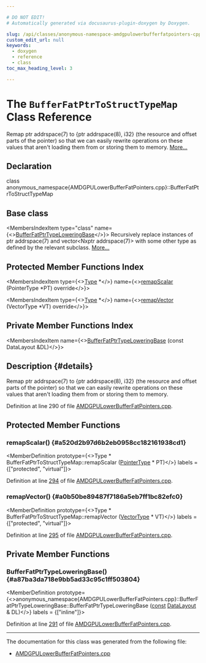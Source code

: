 ```yaml
---

# DO NOT EDIT!
# Automatically generated via docusaurus-plugin-doxygen by Doxygen.

slug: /api/classes/anonymous-namespace-amdgpulowerbufferfatpointers-cpp-/bufferfatptrtostructtypemap
custom_edit_url: null
keywords:
  - doxygen
  - reference
  - class
toc_max_heading_level: 3

---
```





# The `BufferFatPtrToStructTypeMap` Class Reference

<DoxygenPage pluginConfig={pluginConfig}>

Remap ptr addrspace(7) to &#123;ptr addrspace(8), i32&#125; (the resource and offset parts of the pointer) so that we can easily rewrite operations on these values that aren&#39;t loading them from or storing them to memory. <a href="#details">More...</a>

## Declaration

<CodeBlock>class anonymous_namespace{AMDGPULowerBufferFatPointers.cpp}::BufferFatPtrToStructTypeMap</CodeBlock>

## Base class

<MembersIndex>

<MembersIndexItem
  type="class"
  name={<><a href="/docs/api/classes/anonymous-namespace-amdgpulowerbufferfatpointers-cpp-/bufferfatptrtypeloweringbase">BufferFatPtrTypeLoweringBase</a></>}>
Recursively replace instances of ptr addrspace(7) and vector&lt;Nxptr addrspace(7)&gt; with some other type as defined by the relevant subclass. <a href="/docs/api/classes/anonymous-namespace-amdgpulowerbufferfatpointers-cpp-/bufferfatptrtypeloweringbase/#details">More...</a>
</MembersIndexItem>

</MembersIndex>

## Protected Member Functions Index

<MembersIndex>

<MembersIndexItem
  type={<><a href="/docs/api/classes/llvm/type">Type</a> &#42;</>}
  name={<><a href="#a520d2b97d6b2eb0958cc182161938cd1">remapScalar</a> (PointerType &#42;PT) override</>}>
</MembersIndexItem>

<MembersIndexItem
  type={<><a href="/docs/api/classes/llvm/type">Type</a> &#42;</>}
  name={<><a href="#a0b50be89487f7186a5eb7ff1bc82efc0">remapVector</a> (VectorType &#42;VT) override</>}>
</MembersIndexItem>

</MembersIndex>

## Private Member Functions Index

<MembersIndex>

<MembersIndexItem
  name={<><a href="#a87ba3da718e9bb5ad33c95c1ff503804">BufferFatPtrTypeLoweringBase</a> (const DataLayout &amp;DL)</>}>
</MembersIndexItem>

</MembersIndex>

## Description {#details}

Remap ptr addrspace(7) to &#123;ptr addrspace(8), i32&#125; (the resource and offset parts of the pointer) so that we can easily rewrite operations on these values that aren&#39;t loading them from or storing them to memory.

Definition at line 290 of file <a href="/docs/api/files/lib/lib/target/lib/target/amdgpu/amdgpulowerbufferfatpointers-cpp">AMDGPULowerBufferFatPointers.cpp</a>.

<SectionDefinition>

## Protected Member Functions

### remapScalar() {#a520d2b97d6b2eb0958cc182161938cd1}

<MemberDefinition
  prototype={<>Type &#42; BufferFatPtrToStructTypeMap::remapScalar (<a href="/docs/api/classes/llvm/pointertype">PointerType</a> &#42; PT)</>}
  labels = {["protected", "virtual"]}>

Definition at line <a href="/docs/api/files/lib/lib/target/lib/target/amdgpu/amdgpulowerbufferfatpointers-cpp/#l00294">294</a> of file <a href="/docs/api/files/lib/lib/target/lib/target/amdgpu/amdgpulowerbufferfatpointers-cpp">AMDGPULowerBufferFatPointers.cpp</a>.
</MemberDefinition>

### remapVector() {#a0b50be89487f7186a5eb7ff1bc82efc0}

<MemberDefinition
  prototype={<>Type &#42; BufferFatPtrToStructTypeMap::remapVector (<a href="/docs/api/classes/llvm/vectortype">VectorType</a> &#42; VT)</>}
  labels = {["protected", "virtual"]}>

Definition at line <a href="/docs/api/files/lib/lib/target/lib/target/amdgpu/amdgpulowerbufferfatpointers-cpp/#l00295">295</a> of file <a href="/docs/api/files/lib/lib/target/lib/target/amdgpu/amdgpulowerbufferfatpointers-cpp">AMDGPULowerBufferFatPointers.cpp</a>.
</MemberDefinition>

</SectionDefinition>

<SectionDefinition>

## Private Member Functions

### BufferFatPtrTypeLoweringBase() {#a87ba3da718e9bb5ad33c95c1ff503804}

<MemberDefinition
  prototype={<>anonymous&#95;namespace&#123;AMDGPULowerBufferFatPointers.cpp&#125;::BufferFatPtrTypeLoweringBase::BufferFatPtrTypeLoweringBase (<a href="/docs/api/files/lib/lib/target/lib/target/aarch64/aarch64promoteconstant-cpp/#a90f8350fecae261c25be85d38b451bff">const</a> <a href="/docs/api/classes/llvm/datalayout">DataLayout</a> &amp; DL)</>}
  labels = {["inline"]}>

Definition at line <a href="/docs/api/files/lib/lib/target/lib/target/amdgpu/amdgpulowerbufferfatpointers-cpp/#l00291">291</a> of file <a href="/docs/api/files/lib/lib/target/lib/target/amdgpu/amdgpulowerbufferfatpointers-cpp">AMDGPULowerBufferFatPointers.cpp</a>.
</MemberDefinition>

</SectionDefinition>

<hr/>

The documentation for this class was generated from the following file:

<ul>
<li><a href="/docs/api/files/lib/lib/target/lib/target/amdgpu/amdgpulowerbufferfatpointers-cpp">AMDGPULowerBufferFatPointers.cpp</a></li>
</ul>

</DoxygenPage>

